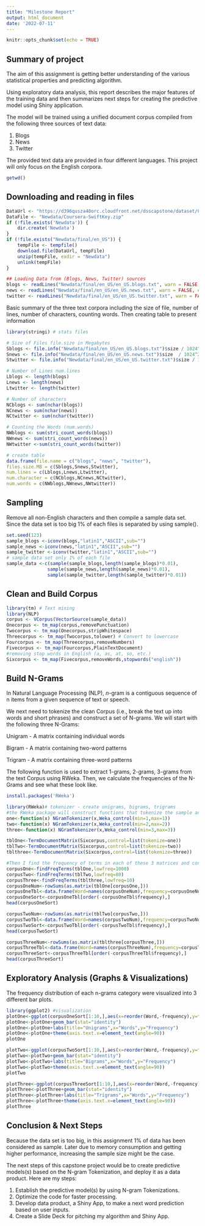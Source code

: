---
title: "Milestone Report"
output: html_document
date: '2022-07-11'
---

```{r setup, include=FALSE}
knitr::opts_chunk$set(echo = TRUE)
```

## Summary of project

The aim of this assignment is getting better understanding of the various
statistical properties and predicting algorithm.

Using exploratory data analysis, this report describes the major features of the
training data and then summarizes next steps for creating the predictive model using Shiny application.

The model will be trained using a unified document corpus compiled from the
following three sources of text data:

1. Blogs
1. News
1. Twitter

The provided text data are provided in four different languages. This project
will only focus on the English corpora.

```{r}
getwd()
```

## Downloading and reading in files

```{r}
DataUrl <- "https://d396qusza40orc.cloudfront.net/dsscapstone/dataset/Coursera-SwiftKey.zip"
DataFile <- "Newdata/Coursera-SwiftKey.zip"
if (!file.exists('Newdata')) {
    dir.create('Newdata')
}
if (!file.exists("Newdata/final/en_US")) {
    tempFile <- tempfile()
    download.file(DataUrl, tempFile)
    unzip(tempFile, exdir = "Newdata")
    unlink(tempFile)
}
```


```{r}
## Loading Data from (Blogs, News, Twitter) sources
blogs <- readLines("Newdata/final/en_US/en_US.blogs.txt", warn = FALSE, encoding = "UTF-8")
news <- readLines("Newdata/final/en_US/en_US.news.txt", warn = FALSE, encoding = "UTF-8")
twitter <- readLines("Newdata/final/en_US/en_US.twitter.txt", warn = FALSE, encoding = "UTF-8")
```


Basic summary of the three text corpora including the size of file, number of lines, number of characters, counting words. Then creating table to present information


```{r}
library(stringi) # stats files

# Size of Files file.size in Megabytes
Sblogs <- file.info("Newdata/final/en_US/en_US.blogs.txt")$size / 1024^2
Snews <- file.info("Newdata/final/en_US/en_US.news.txt")$size  / 1024^2 
Stwitter <- file.info("Newdata/final/en_US/en_US.twitter.txt")$size / 1024^2

# Number of Lines num.lines
Lblogs <- length(blogs)
Lnews <- length(news)
Ltwitter <- length(twitter)

# Number of characters
NCblogs <- sum(nchar(blogs))
NCnews <- sum(nchar(news))
NCtwitter <- sum(nchar(twitter))

# Counting the Words (num.words)
NWblogs <- sum(stri_count_words(blogs)) 
NWnews <- sum(stri_count_words(news))
NWtwitter <-sum(stri_count_words(twitter))

# create table 
data.frame(file.name = c("blogs", "news", "twitter"),
files.size.MB = c(Sblogs,Snews,Stwitter),
num.lines = c(Lblogs,Lnews,Ltwitter),
num.character = c(NCblogs,NCnews,NCtwitter),
num.words = c(NWblogs,NWnews,NWtwitter))
```

## Sampling

Remove all non-English characters and then compile a sample data set. Since the data set is too big 1% of each files is separated  by using sample(). 

```{r}
set.seed(123)
sample_blogs <-iconv(blogs,"latin1","ASCII",sub="")
sample_news <-iconv(news,"latin1","ASCII",sub="")
sample_twitter <-iconv(twitter,"latin1","ASCII",sub="")
# sample data set only 1% of each file
sample_data <-c(sample(sample_blogs,length(sample_blogs)*0.01),
               sample(sample_news,length(sample_news)*0.01),
               sample(sample_twitter,length(sample_twitter)*0.01))
```


## Clean and Build Corpus

```{r, echo=TRUE}
library(tm) # Text mining
library(NLP)
corpus <- VCorpus(VectorSource(sample_data))
Onecorpus <- tm_map(corpus,removePunctuation)
Twocorpus <- tm_map(Onecorpus,stripWhitespace)
Threecorpus <- tm_map(Twocorpus,tolower) # Convert to lowercase
Fourcorpus <- tm_map(Threecorpus,removeNumbers)
Fivecorpus <- tm_map(Fourcorpus,PlainTextDocument)
#removing stop words in English (a, as, at, so, etc.)
Sixcorpus <- tm_map(Fivecorpus,removeWords,stopwords("english")) 
```

## Build N-Grams 
In Natural Language Processing (NLP),  *n*-gram is a contiguous sequence of n items from a given sequence of text or speech. 

We next need to tokenize the clean Corpus (i.e., break the text up into words and short phrases) and construct a set of N-grams. We will start with the following three N-Grams:

Unigram - A matrix containing individual words

Bigram - A matrix containing two-word patterns

Trigram - A matrix containing three-word patterns

The following function is used to extract 1-grams, 2-grams, 3-grams from the text Corpus using RWeka.
Then, we calculate the frequencies of the N-Grams and see what these look like.

```{r}
install.packages('RWeka')
```

```{r, echo=TRUE}
library(RWeka)# tokenizer - create unigrams, bigrams, trigrams
#the RWeka package will construct functions that tokenize the sample and construct matrices of uniqrams, bigrams, and trigrams.
one<-function(x) NGramTokenizer(x,Weka_control(min=1,max=1))
two<-function(x) NGramTokenizer(x,Weka_control(min=2,max=2))
three<-function(x) NGramTokenizer(x,Weka_control(min=3,max=3))

tblOne<-TermDocumentMatrix(Sixcorpus,control=list(tokenize=one))
tblTwo<-TermDocumentMatrix(Sixcorpus,control=list(tokenize=two))
tblthree<-TermDocumentMatrix(Sixcorpus,control=list(tokenize=three))

#Then I find the frequency of terms in each of these 3 matrices and construct dataframes of these frequencies.
corpusOne<-findFreqTerms(tblOne,lowfreq=1000)
corpusTwo<-findFreqTerms(tblTwo,lowfreq=80)
corpusThree<-findFreqTerms(tblthree,lowfreq=10)
corpusOneNum<-rowSums(as.matrix(tblOne[corpusOne,]))
corpusOneTbl<-data.frame(Word=names(corpusOneNum),frequency=corpusOneNum)
corpusOneSort<-corpusOneTbl[order(-corpusOneTbl$frequency),]
head(corpusOneSort)

corpusTwoNum<-rowSums(as.matrix(tblTwo[corpusTwo,]))
corpusTwoTbl<-data.frame(Word=names(corpusTwoNum),frequency=corpusTwoNum)
corpusTwoSort<-corpusTwoTbl[order(-corpusTwoTbl$frequency),]
head(corpusTwoSort)

corpusThreeNum<-rowSums(as.matrix(tblthree[corpusThree,]))
corpusThreeTbl<-data.frame(Word=names(corpusThreeNum),frequency=corpusThreeNum)
corpusThreeSort<-corpusThreeTbl[order(-corpusThreeTbl$frequency),]
head(corpusThreeSort)
```

## Exploratory Analysis (Graphs & Visualizations)

The frequency distribution of each n-grams category were visualized into 3 different bar plots. 

```{r, echo=TRUE}
library(ggplot2) #visualization
plotOne<-ggplot(corpusOneSort[1:10,],aes(x=reorder(Word,-frequency),y=frequency,fill=frequency))
plotOne<-plotOne+geom_bar(stat="identity")
plotOne<-plotOne+labs(title="Unigrams",x="Words",y="Frequency")
plotOne<-plotOne+theme(axis.text.x=element_text(angle=90))
plotOne

plotTwo<-ggplot(corpusTwoSort[1:10,],aes(x=reorder(Word,-frequency),y=frequency,fill=frequency))
plotTwo<-plotTwo+geom_bar(stat="identity")
plotTwo<-plotTwo+labs(title="Bigrams",x="Words",y="Frequency")
plotTwo<-plotTwo+theme(axis.text.x=element_text(angle=90))
plotTwo

plotThree<-ggplot(corpusThreeSort[1:10,],aes(x=reorder(Word,-frequency),y=frequency,fill=frequency))
plotThree<-plotThree+geom_bar(stat="identity")
plotThree<-plotThree+labs(title="Trigrams",x="Words",y="Frequency")
plotThree<-plotThree+theme(axis.text.x=element_text(angle=90))
plotThree
```

## Conclusion & Next Steps

Because the data set is too big, in this assignment 1% of data has been considered as sample. Later due to memory consumption and getting higher performance, increasing the sample size might be the case. 


The next steps of this capstone project would be to create predictive models(s) based on the N-gram Tokenization, and deploy it as a data product. Here are my steps:

1. Establish the predictive model(s) by using N-gram Tokenizations.
2. Optimize the code for faster processing.
3. Develop data product, a Shiny App, to make a next word prediction based on user inputs.
4. Create a Slide Deck for pitching my algorithm and Shiny App.


